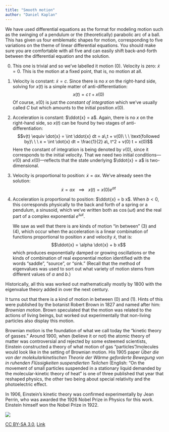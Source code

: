 ```yaml
---
title: "Smooth motion"
author: "Daniel Kaplan"
---
```


We have used differential equations as the format for modeling motion such as the swinging of a pendulum or the (theoretically) parabolic arc of a ball. This has given us four emblematic shapes for motion, corresponding to five variations on the theme of linear differential equations. You should make sure you are comfortable with all five and can easily shift back-and-forth between the differential equation and the solution.

0. This one is trivial and so we've labelled it motion (0). Velocity is zero: $\dot{x} = 0$. This is the motion at a fixed point, that is, no motion at all.

1. Velocity is constant: $\dot{x} = c$. Since there is no $x$ on the right-hand side, solving for $x(t)$ is a simple matter of anti-differentiation:
$$x(t) = c\, t + x(0)$$ Of course, $x(0)$ is just the *constant of integration* which we've usually called $C$ but which amounts to the initial position $x(0)$.

2. Acceleration is constant: $\ddot{x} = a$. Again, there is no $x$ on the right-hand side, so $x(t)$ can be found by two stages of anti-differentiation:
$$v(t) \equiv \dot{x} = \int \ddot{x} dt =  a\,t + v(0)\ \ \ \text{followed by}\ \ \ x = \int \dot{x} dt = \frac{1}{2} a\, t^2 + v(0) t + x(0)$$
Here the constant of integration is being denoted by $v(0)$, since it corresponds to the initial velocity. That we need two initial conditions---$v(0)$ and $x(0)$---reflects that the state underlying $\ddot{x} = a$ is two-dimensional.

3. Velocity is proportional to position: $\dot{x} = \alpha x$. We've already seen the solution: $$\dot{x} = \alpha x\ \ \ \implies\ \ \ x(t) = x(0) e^{\alpha t}$$

4. Acceleration is proportional to position: $\ddot{x} = b x$. When $b < 0$, this corresponds physically to the back and forth of a spring or a pendulum, a sinusoid, which we've written both as $\cos(\omega t)$ and the real part of a complex exponential $e^{i\omega t}$.

    We saw as well that there is are kinds of motion "in between" (3) and (4), which occur when the acceleration is a linear combination of functions proportional to position $x$ and velocity $\dot{x}$, that is: $$\ddot{x} = \alpha \dot{x} + b x$$ which produces exponentially damped or growing oscillations or the kinds of combination of real exponential motion identified with the words "saddle", "source", or "sink." (Recall that the method of eigenvalues was used to sort out what variety of motion stems from different values of $\alpha$ and $b$.)

Historically, all this was worked out mathematically mostly by 1800 with the eigenvalue theory added in over the next century.

It turns out that there is a kind of motion in between (0) and (1). Hints of this were published by the botanist Robert Brown in 1827 and named after him: *Brownian motion*. Brown speculated that the motion was related to the actions of living beings, but worked out experimentally that non-living particles also display this motion.

Brownian motion is the foundation of what we call today the "kinetic theory of gasses." Around 1900, when (believe it or not) the atomic theory of matter was controversial and rejected by some esteemed scientists, Einstein constructed a theory of what motion of gas "particles"/molecules would look like in the setting of Brownian motion. His 1905 paper *Über die von der molekularkinetischen Theorie der Wärme geforderte Bewegung von in ruhenden Flüssigkeiten suspendierten Teilchen* (English: "On the movement of small particles suspended in a stationary liquid demanded by the molecular-kinetic theory of heat" is one of three published that year that reshaped physics, the other two being about special relativity and the photoelectric effect.

In 1906, Einstein's kinetic theory was confirmed experimentally by Jean Perrin, who was awarded the 1926 Nobel Prize in Physics for this work. Einstein himself won the Nobel Prize in 1922.

![](www/Brownianmotion5particles150frame.gif)

<a href="https://creativecommons.org/licenses/by-sa/3.0" title="Creative Commons Attribution-Share Alike 3.0">CC BY-SA 3.0</a>, <a href="https://commons.wikimedia.org/w/index.php?curid=19140415">Link</a>
